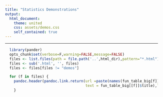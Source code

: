 ```yaml
---
title: "Statistics Demonstrations"
output:
  html_document:
    theme: united
    css: assets/demos.css  
    self_contained: true
---
```

***

```r
  library(pander)
  opts_chunk$set(verbose=F,warning=FALSE,message=FALSE)
  files <- list.files(path = file.path('..',html_dir),pattern="*.html")
  files <- sub('.html', '', files)
  files <- files[files != "demos"]
```

```r
  for (f in files) { 
    pandoc.header(pandoc.link.return(url =paste(names(fun_table_big[f]),'.html',sep=''),
                                     text = fun_table_big[[f]]$title),level=2)
    }
```